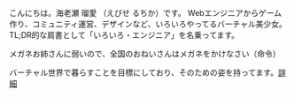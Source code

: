 こんにちは。海老瀬 瑠愛 （えびせ るちか）です。
Webエンジニアからゲーム作り、コミュニティ運営、デザインなど、いろいろやってるバーチャル美少女。
TL;DR的な肩書として「いろいろ・エンジニア」を名乗ってます。

メガネお姉さんに弱いので、全国のおねいさんはメガネをかけなさい（命令）

バーチャル世界で暮らすことを目標にしており、そのための姿を持ってます。[詳細](/avatar)
